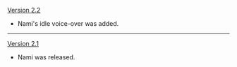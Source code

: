{{Change History/Header}}
[[Version 2.2]]
* Nami's idle voice-over was added.
----
[[Version 2.1]]
* Nami was released.